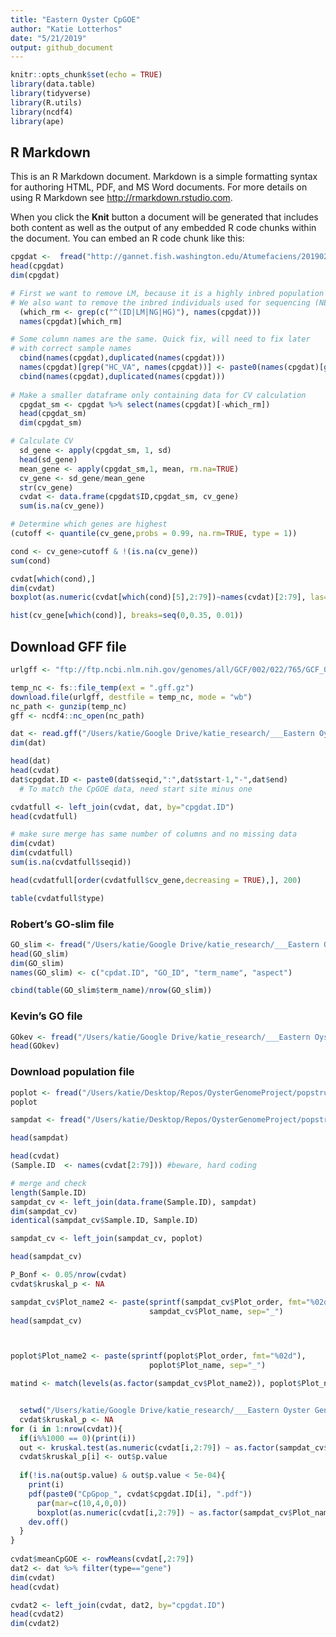 ```yaml
---
title: "Eastern Oyster CpGOE"
author: "Katie Lotterhos"
date: "5/21/2019"
output: github_document
---
```


```r
knitr::opts_chunk$set(echo = TRUE)
library(data.table)
library(tidyverse)
library(R.utils)
library(ncdf4)
library(ape)
```

## R Markdown

This is an R Markdown document. Markdown is a simple formatting syntax for authoring HTML, PDF, and MS Word documents. For more details on using R Markdown see <http://rmarkdown.rstudio.com>.

When you click the **Knit** button a document will be generated that includes both content as well as the output of any embedded R code chunks within the document. You can embed an R code chunk like this:

```r


cpgdat <-  fread("http://gannet.fish.washington.edu/Atumefaciens/20190225_cpg_oe/ID_CpG_labelled_all")
head(cpgdat)
dim(cpgdat)

# First we want to remove LM, because it is a highly inbred population
# We also want to remove the inbred individuals used for sequencing (NEH and HG)
  (which_rm <- grep(c("^(ID|LM|NG|HG)"), names(cpgdat)))
  names(cpgdat)[which_rm]

# Some column names are the same. Quick fix, will need to fix later
# with correct sample names
  cbind(names(cpgdat),duplicated(names(cpgdat)))
  names(cpgdat)[grep("HC_VA", names(cpgdat))] <- paste0(names(cpgdat)[grep("HC_VA", names(cpgdat))],"_", 1:6)
  cbind(names(cpgdat),duplicated(names(cpgdat)))
  
# Make a smaller dataframe only containing data for CV calculation
  cpgdat_sm <- cpgdat %>% select(names(cpgdat)[-which_rm])
  head(cpgdat_sm)
  dim(cpgdat_sm)

# Calculate CV
  sd_gene <- apply(cpgdat_sm, 1, sd)
  head(sd_gene)
  mean_gene <- apply(cpgdat_sm,1, mean, rm.na=TRUE)
  cv_gene <- sd_gene/mean_gene
  str(cv_gene)
  cvdat <- data.frame(cpgdat$ID,cpgdat_sm, cv_gene)
  sum(is.na(cv_gene))

# Determine which genes are highest
(cutoff <- quantile(cv_gene,probs = 0.99, na.rm=TRUE, type = 1))

cond <- cv_gene>cutoff & !(is.na(cv_gene))
sum(cond)

cvdat[which(cond),]
dim(cvdat)
boxplot(as.numeric(cvdat[which(cond)[5],2:79])~names(cvdat)[2:79], las=2)

hist(cv_gene[which(cond)], breaks=seq(0,0.35, 0.01))
```

## Download GFF file
```r
urlgff <- "ftp://ftp.ncbi.nlm.nih.gov/genomes/all/GCF/002/022/765/GCF_002022765.2_C_virginica-3.0/GCF_002022765.2_C_virginica-3.0_genomic.gff.gz"

temp_nc <- fs::file_temp(ext = ".gff.gz")
download.file(urlgff, destfile = temp_nc, mode = "wb")
nc_path <- gunzip(temp_nc)
gff <- ncdf4::nc_open(nc_path)

dat <- read.gff("/Users/katie/Google Drive/katie_research/___Eastern Oyster Genome/gff/GCF_002022765.2_C_virginica-3.0_genomic.gff.gz", GFF3 = TRUE)
dim(dat)

head(dat)
head(cvdat)
dat$cpgdat.ID <- paste0(dat$seqid,":",dat$start-1,"-",dat$end)
  # To match the CpGOE data, need start site minus one

cvdatfull <- left_join(cvdat, dat, by="cpgdat.ID")
head(cvdatfull)

# make sure merge has same number of columns and no missing data
dim(cvdat)
dim(cvdatfull)
sum(is.na(cvdatfull$seqid))

head(cvdatfull[order(cvdatfull$cv_gene,decreasing = TRUE),], 200)

table(cvdatfull$type)
```

### Robert's GO-slim file

```r

GO_slim <- fread("/Users/katie/Google Drive/katie_research/___Eastern Oyster Genome/gff/Blastquery-GOslim.tab")
head(GO_slim)
dim(GO_slim)
names(GO_slim) <- c("cpdat.ID", "GO_ID", "term_name", "aspect")

cbind(table(GO_slim$term_name)/nrow(GO_slim))

```

### Kevin's GO file
```r
GOkev <- fread("/Users/katie/Google Drive/katie_research/___Eastern Oyster Genome/gff/XP_sequences_Cvirginica_GCF_002022765.2_GO.tab")
head(GOkev)
```

### Download population file
```r
poplot <- fread("/Users/katie/Desktop/Repos/OysterGenomeProject/popstructureOutliers/data/PopPlotting_COLORS.csv")
poplot

sampdat <- fread("/Users/katie/Desktop/Repos/OysterGenomeProject/popstructureOutliers/data/modified_samplemetadata.csv")

head(sampdat)

head(cvdat)
(Sample.ID  <- names(cvdat[2:79])) #beware, hard coding

# merge and check
length(Sample.ID)
sampdat_cv <- left_join(data.frame(Sample.ID), sampdat)
dim(sampdat_cv)
identical(sampdat_cv$Sample.ID, Sample.ID)

sampdat_cv <- left_join(sampdat_cv, poplot)

head(sampdat_cv)

P_Bonf <- 0.05/nrow(cvdat)
cvdat$kruskal_p <- NA

sampdat_cv$Plot_name2 <- paste(sprintf(sampdat_cv$Plot_order, fmt="%02d"), 
                               sampdat_cv$Plot_name, sep="_")
head(sampdat_cv)  



poplot$Plot_name2 <- paste(sprintf(poplot$Plot_order, fmt="%02d"), 
                               poplot$Plot_name, sep="_")

matind <- match(levels(as.factor(sampdat_cv$Plot_name2)), poplot$Plot_name2)


  setwd("/Users/katie/Google Drive/katie_research/___Eastern Oyster Genome/Population Structure/figures/CpG_OE_pop")
  cvdat$kruskal_p <- NA
for (i in 1:nrow(cvdat)){
  if(i%%1000 == 0)(print(i))
  out <- kruskal.test(as.numeric(cvdat[i,2:79]) ~ as.factor(sampdat_cv$custom.id))
  cvdat$kruskal_p[i] <- out$p.value
  
  if(!is.na(out$p.value) & out$p.value < 5e-04){
    print(i)
    pdf(paste0("CpGpop_", cvdat$cpgdat.ID[i], ".pdf"))
      par(mar=c(10,4,0,0))
      boxplot(as.numeric(cvdat[i,2:79]) ~ as.factor(sampdat_cv$Plot_name2), las=2, ylab="CpG Obs/Exp", col=poplot$Plot_color[matind])
    dev.off()
  }
}
  
cvdat$meanCpGOE <- rowMeans(cvdat[,2:79])
dat2 <- dat %>% filter(type=="gene")
dim(cvdat)
head(cvdat)

cvdat2 <- left_join(cvdat, dat2, by="cpgdat.ID")
head(cvdat2)
dim(cvdat2)
```
